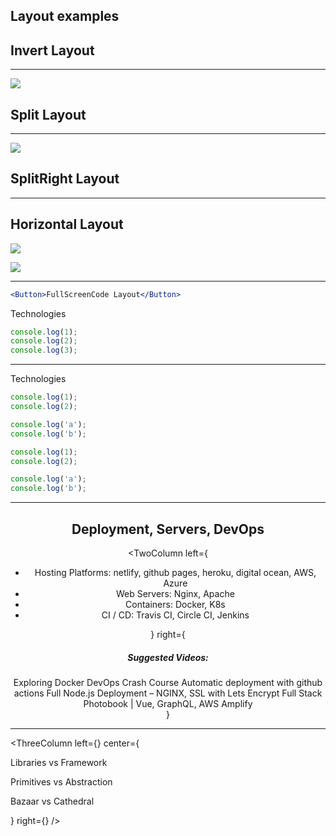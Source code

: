 ## Layout examples

<Invert>

## Invert Layout

</Invert>

---

<Split>

![](https://source.unsplash.com/random/768x2048?brooklyn)

## Split Layout

</Split>

---

<SplitRight>

![](https://source.unsplash.com/random/768x2048?brooklyn)

## SplitRight Layout

</SplitRight>

---

<Horizontal>

## Horizontal Layout

![](https://source.unsplash.com/random/768x2048?brooklyn)

![](https://source.unsplash.com/random/768x2048?brooklyn)

</Horizontal>

---

<FullScreenCode>

```jsx
<Button>FullScreenCode Layout</Button>
```

</FullScreenCode>

Technologies

<CodeSurfer theme={nightOwl}>

```js
console.log(1);
console.log(2);
console.log(3);
```

</CodeSurfer>

---

Technologies

<CodeSurferColumns>

<Step subtitle="First Step">

```js
console.log(1);
console.log(2);
```

```js
console.log('a');
console.log('b');
```

</Step>

<Step subtitle="Second Step">

```js 2
console.log(1);
console.log(2);
```

```js 2
console.log('a');
console.log('b');
```

</Step>

</CodeSurferColumns>

---

<Center>

## Deployment, Servers, DevOps

<TwoColumn
  left={
    <ul>
      <li>
        <SmallText>Hosting Platforms: netlify, github pages, heroku, digital ocean, AWS, Azure</SmallText>
      </li>
      <li>
        <SmallText>Web Servers: Nginx, Apache</SmallText>
      </li>
      <li>
        <SmallText>Containers: Docker, K8s</SmallText>
      </li>
      <li>
        <SmallText>CI / CD: Travis CI, Circle CI, Jenkins</SmallText>
      </li>
    </ul>
  }
  right={
    <div>
      <h5>Suggested Videos:</h5>
      <div>
        <SmallText>Exploring Docker</SmallText>
        <SmallText>DevOps Crash Course</SmallText>
        <SmallText>Automatic deployment with github actions</SmallText>
        <SmallText>Full Node.js Deployment – NGINX, SSL with Lets Encrypt</SmallText>
        <SmallText>Full Stack Photobook | Vue, GraphQL, AWS Amplify</SmallText>
      </div>
    </div>
  }
></TwoColumn>

</Center>

---

<ThreeColumn
  left={<ImageWrapper background="rgb(0, 28, 58)" src={reactImg} size="160px" />}
  center={
    <div>
      <p>Libraries vs Framework</p>
      <p>Primitives vs Abstraction</p>
      <p>Bazaar vs Cathedral</p>
    </div>
  }
  right={<ImageWrapper background="rgb(0, 28, 58)" src={angularImg} size="160px" />}
/>

